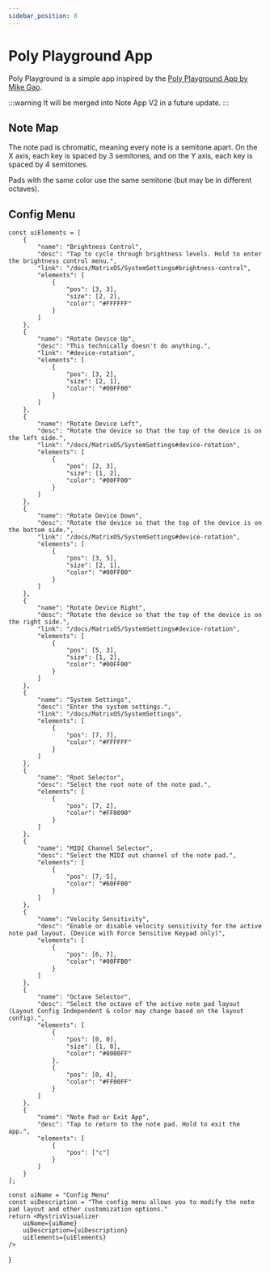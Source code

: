 ```yaml
---
sidebar_position: 8
---
```



# Poly Playground App

Poly Playground is a simple app inspired by the [Poly Playground App by Mike Gao](https://apps.apple.com/us/app/polyplayground/id511514938).

:::warning
It will be merged into Note App V2 in a future update.
:::

## Note Map

The note pad is chromatic, meaning every note is a semitone apart. On the X axis, each key is spaced by 3 semitones, and on the Y axis, each key is spaced by 4 semitones.

Pads with the same color use the same semitone (but may be in different octaves).

## Config Menu


    const uiElements = [
        {
            "name": "Brightness Control",
            "desc": "Tap to cycle through brightness levels. Hold to enter the brightness control menu.",
            "link": "/docs/MatrixOS/SystemSettings#brightness-control",
            "elements": [
                {
                    "pos": [3, 3],
                    "size": [2, 2],
                    "color": "#FFFFFF"
                }
            ]
        },
        {
            "name": "Rotate Device Up",
            "desc": "This technically doesn't do anything.",
            "link": "#device-rotation",
            "elements": [
                {
                    "pos": [3, 2],
                    "size": [2, 1],
                    "color": "#00FF00"
                }
            ]
        },
        {
            "name": "Rotate Device Left",
            "desc": "Rotate the device so that the top of the device is on the left side.",
            "link": "/docs/MatrixOS/SystemSettings#device-rotation",
            "elements": [
                {
                    "pos": [2, 3],
                    "size": [1, 2],
                    "color": "#00FF00"
                }
            ]
        },
        {
            "name": "Rotate Device Down",
            "desc": "Rotate the device so that the top of the device is on the bottom side.",
            "link": "/docs/MatrixOS/SystemSettings#device-rotation",
            "elements": [
                {
                    "pos": [3, 5],
                    "size": [2, 1],
                    "color": "#00FF00"
                }
            ]
        },
        {
            "name": "Rotate Device Right",
            "desc": "Rotate the device so that the top of the device is on the right side.",
            "link": "/docs/MatrixOS/SystemSettings#device-rotation",
            "elements": [
                {
                    "pos": [5, 3],
                    "size": [1, 2],
                    "color": "#00FF00"
                }
            ]
        },
        {
            "name": "System Settings",
            "desc": "Enter the system settings.",
            "link": "/docs/MatrixOS/SystemSettings",
            "elements": [
                {
                    "pos": [7, 7],
                    "color": "#FFFFFF"
                }
            ]
        },
        {
            "name": "Root Selector",
            "desc": "Select the root note of the note pad.",
            "elements": [
                {
                    "pos": [7, 2],
                    "color": "#FF0090"
                }
            ]
        },
        {
            "name": "MIDI Channel Selector",
            "desc": "Select the MIDI out channel of the note pad.",
            "elements": [
                {
                    "pos": [7, 5],
                    "color": "#60FF00"
                }
            ]
        },
        {
            "name": "Velocity Sensitivity",
            "desc": "Enable or disable velocity sensitivity for the active note pad layout. (Device with Force Sensitive Keypad only)",
            "elements": [
                {
                    "pos": [6, 7],
                    "color": "#00FFB0"
                }
            ]
        },
        {
            "name": "Octave Selector",
            "desc": "Select the octave of the active note pad layout (Layout Config Independent & color may change based on the layout config).",
            "elements": [
                {
                    "pos": [0, 0],
                    "size": [1, 8],
                    "color": "#8000FF"
                },
                {
                    "pos": [0, 4],
                    "color": "#FF00FF"
                }
            ]
        },
        {
            "name": "Note Pad or Exit App",
            "desc": "Tap to return to the note pad. Hold to exit the app.",
            "elements": [
                {
                    "pos": ["c"]
                }
            ]
        }
    ];

    const uiName = "Config Menu"
    const uiDescription = "The config menu allows you to modify the note pad layout and other customization options."
    return <MystrixVisualizer
        uiName={uiName}
        uiDescription={uiDescription}
        uiElements={uiElements}
    />

}

<ConfigMenu />

